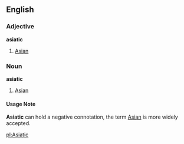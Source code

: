 ==English==
=== Adjective ===
'''asiatic'''
# [[Asian]]

=== Noun ===
'''asiatic'''
# [[Asian]]

==== Usage Note ====
'''Asiatic''' can hold a negative connotation, the term [[Asian]] is more widely accepted.

[[pl:Asiatic]]